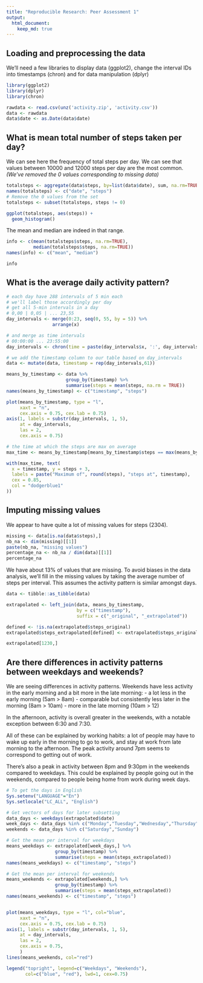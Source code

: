 ```yaml
---
title: "Reproducible Research: Peer Assessment 1"
output: 
  html_document:
    keep_md: true
---
```



## Loading and preprocessing the data

We'll need a few libraries to display data (ggplot2), change the interval IDs into timestamps (chron) and for data manipulation (dplyr)

``` r
library(ggplot2)
library(dplyr)
library(chron)

rawdata <- read.csv(unz('activity.zip', 'activity.csv'))
data <- rawdata
data$date <- as.Date(data$date)
```


## What is mean total number of steps taken per day?

We can see here the frequency of total steps per day. We can see that values between 10000 and 12000 steps per day are the most common. *(We've removed the 0 values corresponding to missing data)*

``` r
totalsteps <- aggregate(data$steps, by=list(data$date), sum, na.rm=TRUE)
names(totalsteps) <- c("date", "steps")
# Remove the 0 values from the set
totalsteps <- subset(totalsteps, steps != 0)

ggplot(totalsteps, aes(steps)) +
  geom_histogram()
```

The mean and median are indeed in that range.

``` r
info <- c(mean(totalsteps$steps, na.rm=TRUE),
          median(totalsteps$steps, na.rm=TRUE))
names(info) <- c("mean", "median")

info
```


## What is the average daily activity pattern?

``` r

# each day have 288 intervals of 5 min each
# we'll label those accordingly per day
# get all 5-min intervals in a day
# 0,00 | 0,05 | ... 23,55
day_intervals <- merge(0:23, seq(0, 55, by = 5)) %>%
                 arrange(x) 

# and merge as time intervals
# 00:00:00 ... 23:55:00
day_intervals <- chron(time = paste(day_intervals$x, ':', day_intervals$y, ':', 0))

# we add the timestamp column to our table based on day_intervals
data <- mutate(data, timestamp = rep(day_intervals,61))

means_by_timestamp <- data %>%
                      group_by(timestamp) %>%
                      summarise(steps = mean(steps, na.rm = TRUE))
names(means_by_timestamp) <- c("timestamp", "steps")

plot(means_by_timestamp, type = "l",
     xaxt = "n",
     cex.axis = 0.75, cex.lab = 0.75)
axis(1, labels = substr(day_intervals, 1, 5),
     at = day_intervals,
     las = 2,
     cex.axis = 0.75)

# the time at which the steps are max on average
max_time <- means_by_timestamp[means_by_timestamp$steps == max(means_by_timestamp$steps),]

with(max_time, text(
  x = timestamp, y = steps + 3,
  labels = paste("Maximum of", round(steps), "steps at", timestamp),
  cex = 0.85,
  col = "dodgerblue1"
))

```


## Imputing missing values

We appear to have quite a lot of missing values for steps (2304).

``` r
missing <- data[is.na(data$steps),]
nb_na <- dim(missing)[[1]]
paste(nb_na, "missing values")
percentage_na <- nb_na / dim(data)[[1]]
percentage_na
```

We have about 13% of values that are missing. To avoid biases in the data analysis, we'll fill in the missing values by taking the average number of steps per interval. This assumes the activity pattern is similar amongst days.

``` r

data <- tibble::as_tibble(data)

extrapolated <- left_join(data, means_by_timestamp,
                          by = c("timestamp"),
                          suffix = c("_original", "_extrapolated"))

defined <- !is.na(extrapolated$steps_original)
extrapolated$steps_extrapolated[defined] <- extrapolated$steps_original[defined]

extrapolated[1230,]
```


## Are there differences in activity patterns between weekdays and weekends?

We are seeing differences in activity patterns. Weekends have less activity in the early morning and a bit more in the late morning:
- a lot less in the early morning (5am > 8am)
- comparable but consistently less later in the morning (8am > 10am)
- more in the late morning (10am > 12)

In the afternoon, activity is overall greater in the weekends, with a notable exception between 6:30 and 7:30.

All of these can be explained by working habits: a lot of people may have to wake up early in the morning to go to work, and stay at work from late morning to the afternoon. The peak activity around 7pm seems to correspond to getting out of work.

There's also a peak in activity between 8pm and 9:30pm in the weekends compared to weekdays. This could be explained by people going out in the weekends, compared to people being home from work during week days.


``` r

# To get the days in English
Sys.setenv("LANGUAGE"="En")
Sys.setlocale("LC_ALL", "English")

# Get vectors of days for later subsetting
data_days <- weekdays(extrapolated$date)
week_days <- data_days %in% c("Monday","Tuesday","Wednesday","Thursday","Friday")
weekends <- data_days %in% c("Saturday","Sunday")

# Get the mean per interval for weekdays
means_weekdays <- extrapolated[week_days,] %>%
                  group_by(timestamp) %>%
                  summarise(steps = mean(steps_extrapolated))
names(means_weekdays) <- c("timestamp", "steps")

# Get the mean per interval for weekends
means_weekends <- extrapolated[weekends,] %>%
                  group_by(timestamp) %>%
                  summarise(steps = mean(steps_extrapolated))
names(means_weekends) <- c("timestamp", "steps")


plot(means_weekdays, type = "l", col="blue",
     xaxt = "n",
     cex.axis = 0.75, cex.lab = 0.75)
axis(1, labels = substr(day_intervals, 1, 5),
     at = day_intervals,
     las = 2,
     cex.axis = 0.75,
     )
lines(means_weekends, col="red")

legend("topright", legend=c("Weekdays", "Weekends"),
       col=c("blue", "red"), lwd=1, cex=0.75)

```

